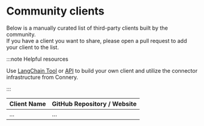 # Community clients

Below is a manually curated list of third-party clients built by the community.<br/>
If you have a client you want to share, please open a pull request to add your client to the list.

:::note Helpful resources

Use [LangChain Tool](/docs/native-clients/langchain) or [API](/docs/native-clients/api) to build your own client
and utilize the connector infrastructure from Connery.

:::

| Client Name | GitHub Repository / Website |
| ----------- | --------------------------- |
| ...         | ...                         |
